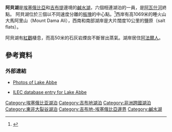 {{Expand|time=2013-02-14T08:22:46+00:00 }}
{{Infobox lake
 | lake_name = 阿貝湖<br>Lake Abbe
 | image_lake = East Africa-Lake Abbe.jpg
 | caption_lake = 阿貝湖衛星照片
 | image_bathymetry = 
 | caption_bathymetry = 
 | location = 
 | coords = {{coord|11|10|N|41|47|E|type:waterbody|display=inline,title}}
 | type = [[鹹水湖|鹹水湖]]
 | inflow = [[阿瓦什河|阿瓦什河]]
 | outflow = 
 | catchment = 
 | basin_countries = {{ETH}} {{DJI}}
 | length = 
 | width = 
 | area = {{convert|45000|ha|sqmi|abbr=on}} (34,000 ha open water, 11,000 ha salt flats)
 | depth = {{convert|36|m|ft|sp=us}}
 | max-depth = 
 | volume = 
 | residence_time = 
 | shore = 
 | elevation = {{convert|243|m|ft|sp=us}}
 | islands = 
 | cities = 
}}
'''阿貝湖'''是[[埃塞俄比亞|埃塞俄比亞]]和[[吉布提|吉布提]]邊境的[[鹹水湖|鹹水湖]]，六個相連湖泊的一員，是[[阿瓦什河|阿瓦什河]]終點。
阿貝湖位於三個以不同速度分離的[[板塊構造論|板塊]]的中心點。<ref>{{cite web | url=http://earthobservatory.nasa.gov/Newsroom/NewImages/images.php3?img_id=17023 | title=Afar Depression, Ethiopia | publisher=NASA Earth Observatory | accessdate=2009-08-20 | deadurl=yes | archiveurl=https://web.archive.org/web/20081025194832/http://earthobservatory.nasa.gov/Newsroom/NewImages/images.php3?img_id=17023 | archivedate=2008-10-25 }}</ref>西岸有高1069米的睡火山大馬阿里山（Mount Dama Ali），西南和南部湖岸是大片闊度10公里的鹽原（salt flats）。

阿貝湖有[[紅鸛|紅鸛]]棲息，而高50米的石灰岩煙囪不斷冒出蒸氣。湖岸居住[[阿法爾州|阿法爾人]]。

==參考資料==
{{reflist}}

===外部連結===
* {{fr icon}} [http://danakil.ethiopia.free.fr/abbe.htm Photos of Lake Abbe] {{Wayback|url=http://danakil.ethiopia.free.fr/abbe.htm |date=20080316072623 }}
* [https://web.archive.org/web/20070714124303/http://www.ilec.or.jp/database/afr/dsafr002.html ILEC database entry for Lake Abbe]

{{geo-stub}}
{{DEFAULTSORT:Abbe}}
[[Category:埃塞俄比亚湖泊|Category:埃塞俄比亚湖泊]]
[[Category:吉布地湖泊|Category:吉布地湖泊]]
[[Category:非洲跨國湖泊|Category:非洲跨國湖泊]]
[[Category:東非大裂谷湖泊|Category:東非大裂谷湖泊]]
[[Category:吉布地-埃塞俄比亞邊界|Category:吉布地-埃塞俄比亞邊界]]
[[Category:鹹水湖|Category:鹹水湖]]